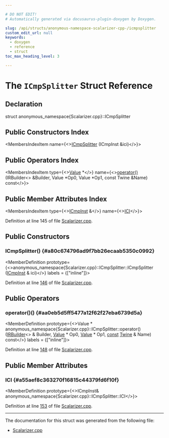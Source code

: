 ```yaml
---

# DO NOT EDIT!
# Automatically generated via docusaurus-plugin-doxygen by Doxygen.

slug: /api/structs/anonymous-namespace-scalarizer-cpp-/icmpsplitter
custom_edit_url: null
keywords:
  - doxygen
  - reference
  - struct
toc_max_heading_level: 3

---
```





# The `ICmpSplitter` Struct Reference

<DoxygenPage pluginConfig={pluginConfig}>



## Declaration

<CodeBlock>struct anonymous_namespace{Scalarizer.cpp}::ICmpSplitter</CodeBlock>

## Public Constructors Index

<MembersIndex>

<MembersIndexItem
  name={<><a href="#a80c674796ad9f7bb26ecaab5350c0992">ICmpSplitter</a> (ICmpInst &amp;ici)</>}>
</MembersIndexItem>

</MembersIndex>

## Public Operators Index

<MembersIndex>

<MembersIndexItem
  type={<><a href="/docs/api/classes/llvm/value">Value</a> &#42;</>}
  name={<><a href="#aa0eb5d5ff5477a12f62f27eba6739d5a">operator()</a> (IRBuilder&lt;&gt; &amp;Builder, Value &#42;Op0, Value &#42;Op1, const Twine &amp;Name) const</>}>
</MembersIndexItem>

</MembersIndex>

## Public Member Attributes Index

<MembersIndex>

<MembersIndexItem
  type={<><a href="/docs/api/classes/llvm/icmpinst">ICmpInst</a> &amp;</>}
  name={<><a href="#a55aef8c363270f16815c44379fd6f10f">ICI</a></>}>
</MembersIndexItem>

</MembersIndex>


Definition at line 145 of file <a href="/docs/api/files/lib/lib/transforms/lib/transforms/scalar/scalarizer-cpp">Scalarizer.cpp</a>.

<SectionDefinition>

## Public Constructors

### ICmpSplitter() {#a80c674796ad9f7bb26ecaab5350c0992}

<MemberDefinition
  prototype={<>anonymous&#95;namespace&#123;Scalarizer.cpp&#125;::ICmpSplitter::ICmpSplitter (<a href="/docs/api/classes/llvm/icmpinst">ICmpInst</a> &amp; ici)</>}
  labels = {["inline"]}>

Definition at line <a href="/docs/api/files/lib/lib/transforms/lib/transforms/scalar/scalarizer-cpp/#l00146">146</a> of file <a href="/docs/api/files/lib/lib/transforms/lib/transforms/scalar/scalarizer-cpp">Scalarizer.cpp</a>.
</MemberDefinition>

</SectionDefinition>

<SectionDefinition>

## Public Operators

### operator()() {#aa0eb5d5ff5477a12f62f27eba6739d5a}

<MemberDefinition
  prototype={<>Value &#42; anonymous&#95;namespace&#123;Scalarizer.cpp&#125;::ICmpSplitter::operator() (<a href="/docs/api/classes/llvm/irbuilder">IRBuilder</a>&lt;&gt; &amp; Builder, <a href="/docs/api/classes/llvm/value">Value</a> &#42; Op0, <a href="/docs/api/classes/llvm/value">Value</a> &#42; Op1, <a href="/docs/api/files/lib/lib/target/lib/target/aarch64/aarch64promoteconstant-cpp/#a90f8350fecae261c25be85d38b451bff">const</a> <a href="/docs/api/classes/llvm/twine">Twine</a> &amp; Name) const</>}
  labels = {["inline"]}>

Definition at line <a href="/docs/api/files/lib/lib/transforms/lib/transforms/scalar/scalarizer-cpp/#l00148">148</a> of file <a href="/docs/api/files/lib/lib/transforms/lib/transforms/scalar/scalarizer-cpp">Scalarizer.cpp</a>.
</MemberDefinition>

</SectionDefinition>

<SectionDefinition>

## Public Member Attributes

### ICI {#a55aef8c363270f16815c44379fd6f10f}

<MemberDefinition
  prototype={<>ICmpInst&amp; anonymous&#95;namespace&#123;Scalarizer.cpp&#125;::ICmpSplitter::ICI</>}>

Definition at line <a href="/docs/api/files/lib/lib/transforms/lib/transforms/scalar/scalarizer-cpp/#l00153">153</a> of file <a href="/docs/api/files/lib/lib/transforms/lib/transforms/scalar/scalarizer-cpp">Scalarizer.cpp</a>.
</MemberDefinition>

</SectionDefinition>

<hr/>

The documentation for this struct was generated from the following file:

<ul>
<li><a href="/docs/api/files/lib/lib/transforms/lib/transforms/scalar/scalarizer-cpp">Scalarizer.cpp</a></li>
</ul>

</DoxygenPage>
